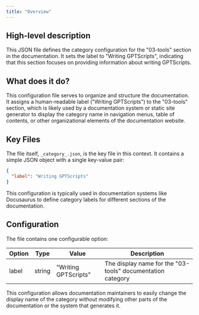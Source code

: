 ```yaml
---
title: "Overview"
---
```


## High-level description
This JSON file defines the category configuration for the "03-tools" section in the documentation. It sets the label to "Writing GPTScripts", indicating that this section focuses on providing information about writing GPTScripts.

## What does it do?
This configuration file serves to organize and structure the documentation. It assigns a human-readable label ("Writing GPTScripts") to the "03-tools" section, which is likely used by a documentation system or static site generator to display the category name in navigation menus, table of contents, or other organizational elements of the documentation website.

## Key Files
The file itself, `_category_.json`, is the key file in this context. It contains a simple JSON object with a single key-value pair:

```json
{
  "label": "Writing GPTScripts"
}
```

This configuration is typically used in documentation systems like Docusaurus to define category labels for different sections of the documentation.

## Configuration
The file contains one configurable option:

| Option | Type   | Value              | Description                                        |
|--------|--------|--------------------|----------------------------------------------------|
| label  | string | "Writing GPTScripts" | The display name for the "03-tools" documentation category |

This configuration allows documentation maintainers to easily change the display name of the category without modifying other parts of the documentation or the system that generates it.
